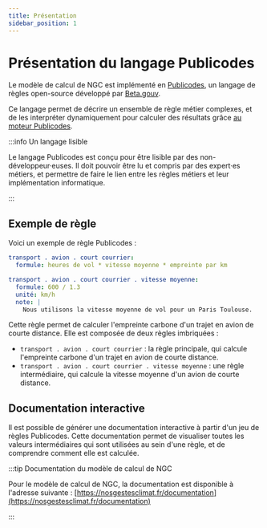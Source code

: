 ```yaml
---
title: Présentation
sidebar_position: 1
---
```


# Présentation du langage Publicodes

Le modèle de calcul de NGC est implémenté en [Publicodes](https://publi.codes),
un langage de règles open-source développé par
[Beta.gouv](https://beta.gouv.fr/).

Ce langage permet de décrire un ensemble de règle métier complexes, et de les
interpréter dynamiquement pour calculer des résultats grâce [au moteur
Publicodes](https://publi.codes/docs/api/core).

:::info Un langage lisible

Le langage Publicodes est conçu pour être lisible par des
non-développeur·euses. Il doit pouvoir être lu et compris par des expert·es
métiers, et permettre de faire le lien entre les règles métiers et leur
implémentation informatique.

:::

## Exemple de règle

Voici un exemple de règle Publicodes :

```yaml title="./data/transport/transport . avion.publicodes"
transport . avion . court courrier:
  formule: heures de vol * vitesse moyenne * empreinte par km

transport . avion . court courrier . vitesse moyenne:
  formule: 600 / 1.3
  unité: km/h
  note: |
    Nous utilisons la vitesse moyenne de vol pour un Paris Toulouse.
```

Cette règle permet de calculer l'empreinte carbone d'un trajet en avion de
courte distance. Elle est composée de deux règles imbriquées :

- `transport . avion . court courrier` : la règle principale, qui calcule
  l'empreinte carbone d'un trajet en avion de courte distance.
- `transport . avion . court courrier . vitesse moyenne` : une règle
  intermédiaire, qui calcule la vitesse moyenne d'un avion de courte distance.

## Documentation interactive

Il est possible de générer une documentation interactive à partir d'un jeu de
règles Publicodes.
Cette documentation permet de visualiser toutes les valeurs intermédiaires
qui sont utilisées au sein d'une règle, et de comprendre comment elle est
calculée.

:::tip Documentation du modèle de calcul de NGC

Pour le modèle de calcul de NGC, la documentation est disponible à l'adresse
suivante :
[https://nosgestesclimat.fr/documentation](https://nosgestesclimat.fr/documentation)

:::
